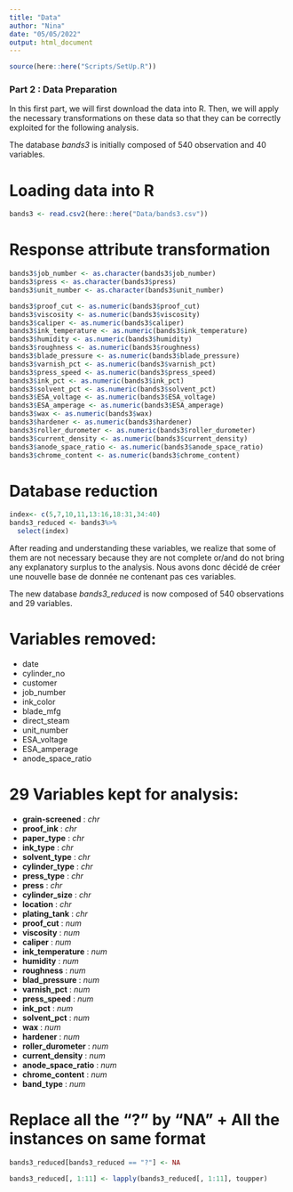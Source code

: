 ```yaml
---
title: "Data"
author: "Nina"
date: "05/05/2022"
output: html_document
---
```


```r
source(here::here("Scripts/SetUp.R"))
```

### Part 2 : Data Preparation 

In this first part, we will first download the data into R. Then, we will apply the necessary transformations on these data so that they can be correctly exploited for the following analysis. 

The database *bands3* is initially composed of 540 observation and 40 variables.

# Loading data into R
```r
bands3 <- read.csv2(here::here("Data/bands3.csv"))
```

# Response attribute transformation 
```r
bands3$job_number <- as.character(bands3$job_number)
bands3$press <- as.character(bands3$press)
bands3$unit_number <- as.character(bands3$unit_number)

bands3$proof_cut <- as.numeric(bands3$proof_cut)
bands3$viscosity <- as.numeric(bands3$viscosity)
bands3$caliper <- as.numeric(bands3$caliper)
bands3$ink_temperature <- as.numeric(bands3$ink_temperature)
bands3$humidity <- as.numeric(bands3$humidity)
bands3$roughness <- as.numeric(bands3$roughness)
bands3$blade_pressure <- as.numeric(bands3$blade_pressure)
bands3$varnish_pct <- as.numeric(bands3$varnish_pct)
bands3$press_speed <- as.numeric(bands3$press_speed)
bands3$ink_pct <- as.numeric(bands3$ink_pct)
bands3$solvent_pct <- as.numeric(bands3$solvent_pct)
bands3$ESA_voltage <- as.numeric(bands3$ESA_voltage)
bands3$ESA_amperage <- as.numeric(bands3$ESA_amperage)
bands3$wax <- as.numeric(bands3$wax)
bands3$hardener <- as.numeric(bands3$hardener)
bands3$roller_durometer <- as.numeric(bands3$roller_durometer)
bands3$current_density <- as.numeric(bands3$current_density)
bands3$anode_space_ratio <- as.numeric(bands3$anode_space_ratio)
bands3$chrome_content <- as.numeric(bands3$chrome_content)
```

# Database reduction 
```r
index<- c(5,7,10,11,13:16,18:31,34:40)
bands3_reduced <- bands3%>%
  select(index)
```

After reading and understanding these variables, we realize that some of them are not necessary because they are not complete or/and do not bring any explanatory surplus to the analysis. Nous avons donc décidé de créer une nouvelle base de donnée ne contenant pas ces variables.

The new database *bands3_reduced* is now composed of 540 observations and 29 variables.

# Variables removed:
- date
- cylinder_no
- customer
- job_number
- ink_color
- blade_mfg
- direct_steam
- unit_number
- ESA_voltage
- ESA_amperage
- anode_space_ratio

# 29 Variables kept for analysis:
- **grain-screened** : *chr* 
- **proof_ink** : *chr* 
- **paper_type** : *chr* 
- **ink_type** : *chr* 
- **solvent_type** : *chr* 
- **cylinder_type** : *chr* 
- **press_type** : *chr* 
- **press** : *chr* 
- **cylinder_size** : *chr* 
- **location** : *chr* 
- **plating_tank** : *chr* 
- **proof_cut** : *num*
- **viscosity** : *num*
- **caliper** : *num*
- **ink_temperature** : *num*
- **humidity** : *num*
- **roughness** : *num*
- **blad_pressure** : *num*
- **varnish_pct** : *num*
- **press_speed** : *num*
- **ink_pct** : *num*
- **solvent_pct** : *num*
- **wax** : *num*
- **hardener** : *num*
- **roller_durometer** : *num*
- **current_density** : *num*
- **anode_space_ratio** : *num*
- **chrome_content** : *num*
- **band_type** : *num*

# Replace all the "?" by "NA" + All the instances on same format
```r
bands3_reduced[bands3_reduced == "?"] <- NA

bands3_reduced[, 1:11] <- lapply(bands3_reduced[, 1:11], toupper)
```

